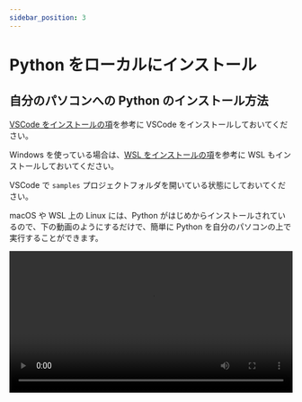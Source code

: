 ```yaml
---
sidebar_position: 3
---
```



# Python をローカルにインストール

## 自分のパソコンへの Python のインストール方法

[VSCode をインストールの項](/docs/extras/1vscode/)を参考に VSCode をインストールしておいてください。

Windows を使っている場合は、[WSL をインストールの項](/docs/extras/2wsl/)を参考に WSL もインストールしておいてください。

VSCode で `samples` プロジェクトフォルダを開いている状態にしておいてください。

macOS や WSL 上の Linux には、Python がはじめからインストールされているので、下の動画のようにするだけで、簡単に Python を自分のパソコンの上で実行することができます。

<video src={installPython} controls width="100%" />

- `sample.py` という名前でファイルを作成します。
- `sample.py` の中に `print("Hello World!)` と入力します。
- 保存します。
- ターミナル上で、`python3 sample.py` と入力して、`Enterキー` を押します。
